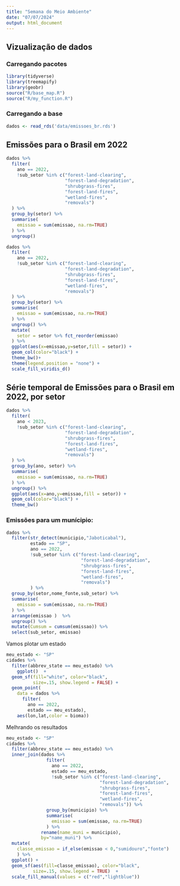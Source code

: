 ```yaml
---
title: "Semana do Meio Ambiente"
date: "07/07/2024"
output: html_document
---
```


## Vizualização de dados

### Carregando pacotes
```r
library(tidyverse) 
library(treemapify)
library(geobr)
source("R/base_map.R") 
source("R/my_function.R")
```

### Carregando a base

```r
dados <- read_rds('data/emissoes_br.rds')
```


## Emissões para o Brasil em 2022

```r
dados %>% 
  filter(
    ano == 2022,
    !sub_setor %in% c("forest-land-clearing",
                      "forest-land-degradation",
                      "shrubgrass-fires",
                      "forest-land-fires",
                      "wetland-fires",
                      "removals")
  ) %>% 
  group_by(setor) %>% 
  summarise(
    emissao = sum(emissao, na.rm=TRUE)
  ) %>% 
  ungroup()
```

```r
dados %>% 
  filter(
    ano == 2022,
    !sub_setor %in% c("forest-land-clearing",
                      "forest-land-degradation",
                      "shrubgrass-fires",
                      "forest-land-fires",
                      "wetland-fires",
                      "removals")
  ) %>% 
  group_by(setor) %>% 
  summarise(
    emissao = sum(emissao, na.rm=TRUE)
  ) %>% 
  ungroup() %>% 
  mutate(
    setor = setor %>% fct_reorder(emissao)
  ) %>% 
  ggplot(aes(x=emissao,y=setor,fill = setor)) +
  geom_col(color="black") +
  theme_bw()+
  theme(legend.position = "none") +
  scale_fill_viridis_d()
```


## Série temporal de Emissões para o Brasil em 2022, por setor

```r
dados %>% 
  filter(
    ano < 2023,
    !sub_setor %in% c("forest-land-clearing",
                      "forest-land-degradation",
                      "shrubgrass-fires",
                      "forest-land-fires",
                      "wetland-fires",
                      "removals")
  ) %>% 
  group_by(ano, setor) %>% 
  summarise(
    emissao = sum(emissao, na.rm=TRUE)
  ) %>% 
  ungroup() %>% 
  ggplot(aes(x=ano,y=emissao,fill = setor)) +
  geom_col(color="black") +
  theme_bw()

```

### Emissões para um munícipio:

```r
dados %>% 
  filter(str_detect(municipio,"Jaboticabal"),
         estado == "SP",
         ano == 2022,
         !sub_setor %in% c("forest-land-clearing",
                            "forest-land-degradation",
                            "shrubgrass-fires",
                            "forest-land-fires",
                            "wetland-fires",
                            "removals")
         ) %>% 
  group_by(setor,nome_fonte,sub_setor) %>% 
  summarise(
    emissao = sum(emissao, na.rm=TRUE)
  ) %>% 
  arrange(emissao )  %>% 
  ungroup() %>% 
  mutate(Cumsum = cumsum(emissao)) %>% 
  select(sub_setor, emissao)
```

Vamos plotar um estado

```r
meu_estado <- "SP"
cidades %>%  
  filter(abbrev_state == meu_estado) %>% 
    ggplot()  +
  geom_sf(fill="white", color="black",
          size=.15, show.legend = FALSE) +
  geom_point(
    data = dados %>%
      filter(
        ano == 2022,
        estado == meu_estado),
    aes(lon,lat,color = bioma))
```

Melhrando os resultados

```r
meu_estado <- "SP"
cidades %>%
  filter(abbrev_state == meu_estado) %>% 
  inner_join(dados %>%
               filter(
                 ano == 2022,
                 estado == meu_estado,
                 !sub_setor %in% c("forest-land-clearing",
                                   "forest-land-degradation",
                                   "shrubgrass-fires",
                                   "forest-land-fires",
                                   "wetland-fires",
                                   "removals")) %>% 
               group_by(municipio) %>% 
               summarise(
                 emissao = sum(emissao, na.rm=TRUE)
               ) %>% 
             rename(name_muni = municipio),
             by="name_muni") %>% 
  mutate(
    classe_emissao = if_else(emissao < 0,"sumidouro","fonte")
    ) %>% 
  ggplot() +
  geom_sf(aes(fill=classe_emissao), color="black",
          size=.15, show.legend = TRUE)  +
  scale_fill_manual(values = c("red","lightblue")) 
```
